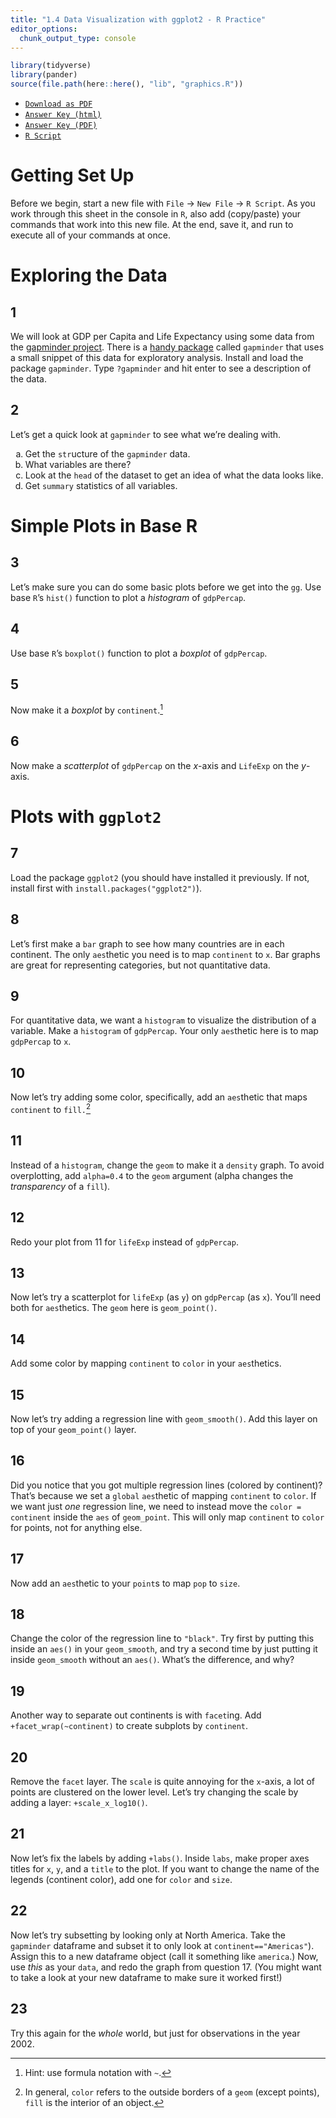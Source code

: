 ```yaml
---
title: "1.4 Data Visualization with ggplot2 - R Practice"
editor_options: 
  chunk_output_type: console
---
```


```r
library(tidyverse)
library(pander)
source(file.path(here::here(), "lib", "graphics.R"))
```

- [<i class="fas fa-file-pdf"></i> `Download as PDF`](/r/04-r-practice.pdf)
- [<i class="fas fa-external-link-square-alt"></i> `Answer Key (html)`](/r/04-r-practice-answers.html)
- [<i class="fas fa-file-pdf"></i> `Answer Key (PDF)`](/r/04-r-practice-answers-pdf.pdf)
- [<i class="fas fa-registered"></i> `R Script`](/r/04-r-practice-answers.R)

# Getting Set Up 

Before we begin, start a new file with `File` $\rightarrow$ `New File` $\rightarrow$ `R Script`. As you work through this sheet in the console in `R`, also add (copy/paste) your commands that work into this new file. At the end, save it, and run to execute all of your commands at once.

# Exploring the Data

## 1

We will look at GDP per Capita and Life Expectancy using some data from the [gapminder project](http://gapminder.org). There is a [handy package](https://github.com/jennybc/gapminder) called `gapminder` that uses a small snippet of this data for exploratory analysis. Install and load the package `gapminder`. Type `?gapminder` and hit enter to see a description of the data.

## 2

Let's get a quick look at `gapminder` to see what we're dealing with. 

a. Get the `str`ucture of the `gapminder` data. 
b. What variables are there?
c. Look at the `head` of the dataset to get an idea of what the data looks like. 
d. Get `summary` statistics of all variables. 

# Simple Plots in Base R

## 3

Let's make sure you can do some basic plots before we get into the `gg`. Use base `R`'s `hist()` function to plot a *histogram* of `gdpPercap`.

## 4

Use base `R`'s `boxplot()` function to plot a *boxplot* of `gdpPercap`.

## 5

Now make it a *boxplot* by `continent`.^[Hint: use formula notation with `~`.]

## 6

Now make a *scatterplot* of `gdpPercap` on the $x$-axis and `LifeExp` on the $y$-axis.

# Plots with `ggplot2`

## 7

Load the package `ggplot2` (you should have installed it previously. If not, install first with `install.packages("ggplot2")`).

## 8

Let's first make a `bar` graph to see how many countries are in each continent. The only `aes`thetic you need is to map `continent` to `x`. Bar graphs are great for representing categories, but not quantitative data.

## 9

For quantitative data, we want a `histogram` to visualize the distribution of a variable. Make a `histogram` of `gdpPercap`. Your only `aes`thetic here is to map `gdpPercap` to `x`.

## 10

Now let's try adding some color, specifically, add an `aes`thetic that maps `continent` to `fill.`^[In general, `color` refers to the outside borders of a `geom` (except points), `fill` is the interior of an object.] 

## 11

Instead of a `histogram`, change the `geom` to make it a `density` graph. To avoid overplotting, add `alpha=0.4` to the `geom` argument (alpha changes the *transparency* of a `fill`).

## 12

Redo your plot from 11 for `lifeExp` instead of `gdpPercap`.

## 13

Now let's try a scatterplot for `lifeExp` (as `y`) on `gdpPercap` (as `x`). You'll need both for `aes`thetics. The `geom` here is `geom_point()`.

## 14

Add some color by mapping `continent` to `color` in your `aes`thetics.

## 15

Now let's try adding a regression line with `geom_smooth()`. Add this layer on top of your `geom_point()` layer.

## 16

Did you notice that you got multiple regression lines (colored by continent)? That's because we set a `global` `aes`thetic of mapping `continent` to `color`. If we want just *one* regression line, we need to instead move the `color = continent` inside the `aes` of `geom_point`. This will only map `continent` to `color` for points, not for anything else.

## 17

Now add an `aes`thetic to your `point`s to map `pop` to `size`. 

## 18

Change the color of the regression line to `"black"`. Try first by putting this inside an `aes()` in your `geom_smooth`, and try a second time by just putting it inside `geom_smooth` without an `aes()`. What's the difference, and why? 

## 19

Another way to separate out continents is with `facet`ing. Add `+facet_wrap(~continent)` to create subplots by `continent`.

## 20

Remove the `facet` layer. The `scale` is quite annoying for the `x`-axis, a lot of points are clustered on the lower level. Let's try changing the scale by adding a layer: `+scale_x_log10()`.

## 21

Now let's fix the labels by adding `+labs()`. Inside `labs`, make proper axes titles for `x`, `y`, and a `title` to the plot. If you want to change the name of the legends (continent color), add one for `color` and `size`.

## 22

Now let's try subsetting by looking only at North America. Take the `gapminder` dataframe and subset it to only look at `continent=="Americas"`). Assign this to a new dataframe object (call it something like `america`.) Now, use *this* as your `data`, and redo the graph from question 17. (You might want to take a look at your new dataframe to make sure it worked first!) 

## 23

Try this again for the *whole* world, but just for observations in the year 2002. 